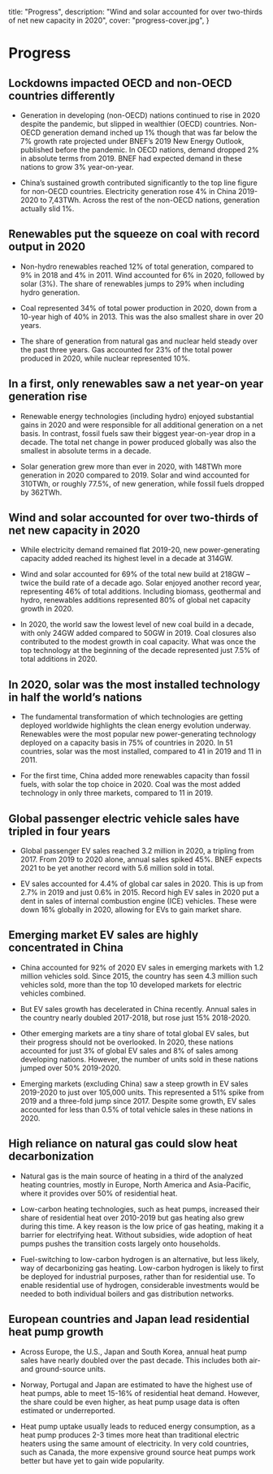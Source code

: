 
  title: "Progress",
  description: "Wind and solar accounted for over two-thirds of net new capacity in 2020",
  cover: "progress-cover.jpg",
}


# Progress

## Lockdowns impacted OECD and non-OECD countries differently

* Generation in developing (non-OECD) nations continued to rise in 2020 despite the pandemic, but slipped in wealthier (OECD) countries. Non-OECD generation demand inched up 1% though that was far below the 7% growth rate projected under BNEF’s 2019 New Energy Outlook, published before the pandemic. In OECD nations, demand dropped 2% in absolute terms from 2019. BNEF had expected demand in these nations to grow 3% year-on-year.

* China’s sustained growth contributed significantly to the top line figure for non-OECD countries. Electricity generation rose 4% in China 2019-2020 to 7,43TWh. Across the rest of the non-OECD nations, generation actually slid 1%.

## Renewables put the squeeze on coal with record output in 2020

* Non-hydro renewables reached 12% of total generation, compared to 9% in 2018 and 4% in 2011. Wind accounted for 6% in 2020, followed by solar (3%). The share of renewables jumps to 29% when including hydro generation.

* Coal represented 34% of total power production in 2020, down from a 10-year high of 40% in 2013. This was the also smallest share in over 20 years.

* The share of generation from natural gas and nuclear held steady over the past three years. Gas accounted for 23% of the total power produced in 2020, while nuclear represented 10%.

## In a first, only renewables saw a net year-on year generation rise

* Renewable energy technologies (including hydro) enjoyed substantial gains in 2020 and were responsible for all additional generation on a net basis. In contrast, fossil fuels saw their biggest year-on-year drop in a decade. The total net change in power produced globally was also the smallest in absolute terms in a decade.

* Solar generation grew more than ever in 2020, with 148TWh more generation in 2020 compared to 2019. Solar and wind accounted for 310TWh, or roughly 77.5%, of new generation, while fossil fuels dropped by 362TWh.

## Wind and solar accounted for over two-thirds of net new capacity in 2020

* While electricity demand remained flat 2019-20, new power-generating capacity added reached its highest level in a decade at 314GW.

* Wind and solar accounted for 69% of the total new build at 218GW – twice the build rate of a decade ago. Solar enjoyed another record year, representing 46% of total additions. Including biomass, geothermal and hydro, renewables additions represented 80% of global net capacity growth in 2020.

* In 2020, the world saw the lowest level of new coal build in a decade, with only 24GW added compared to 50GW in 2019. Coal closures also contributed to the modest growth in coal capacity. What was once the top technology at the beginning of the decade represented just 7.5% of total additions in 2020.

## In 2020, solar was the most installed technology in half the world’s nations

* The fundamental transformation of which technologies are getting deployed worldwide highlights the clean energy evolution underway. Renewables were the most popular new power-generating technology deployed on a capacity basis in 75% of countries in 2020. In 51 countries, solar was the most installed, compared to 41 in 2019 and 11 in 2011.

* For the first time, China added more renewables capacity than fossil fuels, with solar the top choice in 2020. Coal was the most added technology in only three markets, compared to 11 in 2019.

## Global passenger electric vehicle sales have tripled in four years

* Global passenger EV sales reached 3.2 million in 2020, a tripling from 2017. From 2019 to 2020 alone, annual sales spiked 45%. BNEF expects 2021 to be yet another record with 5.6 million sold in total.

* EV sales accounted for 4.4% of global car sales in 2020. This is up from 2.7% in 2019 and just 0.6% in 2015. Record high EV sales in 2020 put a dent in sales of internal combustion engine (ICE) vehicles. These were down 16% globally in 2020, allowing for EVs to gain market share.

## Emerging market EV sales are highly concentrated in China

* China accounted for 92% of 2020 EV sales in emerging markets with 1.2 million vehicles sold. Since 2015, the country has seen 4.3 million such vehicles sold, more than the top 10 developed markets for electric vehicles combined.

* But EV sales growth has decelerated in China recently. Annual sales in the country nearly doubled 2017-2018, but rose just 15% 2018-2020.

* Other emerging markets are a tiny share of total global EV sales, but their progress should not be overlooked. In 2020, these nations accounted for just 3% of global EV sales and 8% of sales among developing nations. However, the number of units sold in these nations jumped over 50% 2019-2020.

* Emerging markets (excluding China) saw a steep growth in EV sales 2019-2020 to just over 105,000 units. This represented a 51% spike from 2019 and a three-fold jump since 2017. Despite some growth, EV sales accounted for less than 0.5% of total vehicle sales in these nations in 2020.

## High reliance on natural gas could slow heat decarbonization

* Natural gas is the main source of heating in a third of the analyzed heating countries, mostly in Europe, North America and Asia-Pacific, where it provides over 50% of residential heat.

* Low-carbon heating technologies, such as heat pumps, increased their share of residential heat over 2010-2019 but gas heating also grew during this time. A key reason is the low price of gas heating, making it a barrier for electrifying heat. Without subsidies, wide adoption of heat pumps pushes the transition costs largely onto households.

* Fuel-switching to low-carbon hydrogen is an alternative, but less likely, way of decarbonizing gas heating. Low-carbon hydrogen is likely to first be deployed for industrial purposes, rather than for residential use. To enable residential use of hydrogen, considerable investments would be needed to both individual boilers and gas distribution networks.

## European countries and Japan lead residential heat pump growth

* Across Europe, the U.S., Japan and South Korea, annual heat pump sales have nearly doubled over the past decade. This includes both air- and ground-source units.

* Norway, Portugal and Japan are estimated to have the highest use of heat pumps, able to meet 15-16% of residential heat demand. However, the share could be even higher, as heat pump usage data is often estimated or underreported.

* Heat pump uptake usually leads to reduced energy consumption, as a heat pump produces 2-3 times more heat than traditional electric heaters using the same amount of electricity. In very cold countries, such as Canada, the more expensive ground source heat pumps work better but have yet to gain wide popularity.